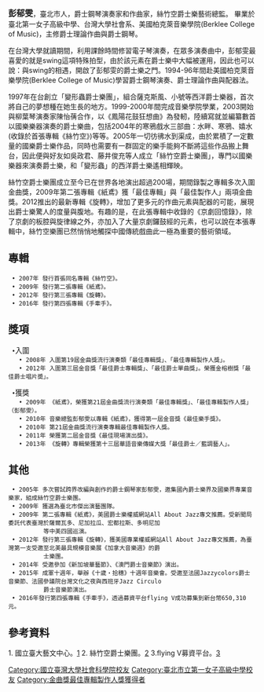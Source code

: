 {{Multiple issues|
{{blpsource|time=2010-01-04T04:19:52+00:00}}
{{Copy edit|time=2021-05-07T13:56:41+00:00}}
{{Tone|time=2021-05-07T13:56:41+00:00}}
}}
{{藝人
|姓名 = 彭郁雯
| 類型     = 演奏者
| 圖片     =
| 羅馬拼音 = Peng Yu-Wen
| 國籍     = {{ROC}}
| 職業     =[[作曲家|作曲家]]、[[演奏家|演奏家]]
| 教育程度 = [[伯克利音樂學院|伯克利音樂學院]](Berklee College of Music)
| 活躍年代 = 1997年至今
| 音樂類型 = [[爵士|爵士]]
| 演奏樂器 = [[鋼琴|鋼琴]]
| website = {{URL|http://blog.sizhukong.com}}
| logo =  }}

<big>'''彭郁雯'''</big>，臺北市人，爵士鋼琴演奏家和作曲家，絲竹空爵士樂藝術總監。
畢業於臺北第一女子高級中學、台灣大學社會系、美國柏克萊音樂學院(Berklee College of Music)，主修爵士理論作曲與爵士鋼琴。

在台灣大學就讀期間，利用課餘時間修習電子琴演奏，在眾多演奏曲中，彭郁雯最喜愛的就是swing這項特殊拍型，由於該元素在爵士樂中大幅被運用，因此也可以說：與swing的相遇，開啟了彭郁雯的爵士樂之門。1994-96年間赴美國柏克萊音樂學院(Berklee College of Music)學習爵士鋼琴演奏、爵士理論作曲與配器法。

1997年在台創立「變形蟲爵士樂團」，組合薩克斯風、小號等西洋爵士樂器，首次將自己的夢想種在她生長的地方。1999-2000年間完成音樂學院學業，2003開始與柳葉琴演奏家陳怡蒨合作，以《鳳陽花鼓狂想曲》為發軔，陸續寫就並編纂數首以國樂樂器演奏的爵士樂曲，包括2004年的寒鴉戲水三部曲：水畔、寒鴉、嬉水(收錄於首張專輯《絲竹空》)等等。2005年一切彷彿水到渠成，由於累積了一定數量的國樂爵士樂作品，同時也需要有一群固定的樂手能夠不斷將這些作品搬上舞台，因此便與好友如吳政君、藤井俊充等人成立「絲竹空爵士樂團」，專門以國樂樂器來演奏爵士樂，和「變形蟲」的西洋爵士樂遙相輝映。
  
絲竹空爵士樂團成立至今已在世界各地演出超過200場，期間錄製之專輯多次入圍金曲獎，2009年第二張專輯《紙鳶》獲「最佳專輯」與「最佳製作人」兩項金曲獎。2012推出的最新專輯《旋轉》，增加了更多元的作曲元素與配器的可能，展現出爵士樂驚人的度量與腹地。有趣的是，在此張專輯中收錄的《京劇回憶錄》，除了京劇的板腔與旋律線之外，亦加入了大量京劇鑼鼓經的元素，也可以說在本張專輯中，絲竹空樂團已然悄悄地觸探中國傳統戲曲此一極為重要的藝術領域。

==專輯==
  • 2007年 發行首張同名專輯《絲竹空》。
  • 2009年 發行第二張專輯《紙鳶》。
  • 2012年 發行第三張專輯《旋轉》。
  • 2016年 發行第四張專輯《手牽手》。

==獎項==
  •<big>入圍</big>
    • 2008年 入圍第19屆金曲獎流行演奏類「最佳專輯獎」、「最佳專輯製作人獎」。
    • 2012年 入圍第三屆金音獎「最佳爵士專輯獎」、「最佳爵士單曲獎」。榮獲金榕樹獎「最佳爵士唱片奬」。

  •<big>獲獎</big>
    • 2009年 《紙鳶》，榮獲第21屆金曲獎流行演奏類「最佳專輯獎」、「最佳專輯製作人獎」（彭郁雯）。
    • 2010年 音樂總監彭郁雯以專輯《紙鳶》，獲得第一屆金音獎《最佳樂手獎》。
    • 2010年 第21屆金曲獎流行演奏專輯最佳專輯製作人獎。
    • 2011年 榮獲第二屆金音獎《最佳現場演出獎》。
    • 2013年 《旋轉》專輯榮獲第十三屆華語音樂傳媒大獎「最佳爵士／藍調藝人」。

==其他==
  • 2005年 多次嘗試跨界改編與創作的爵士鋼琴家彭郁雯，邀集國內爵士樂界及國樂界專業音樂家，組成絲竹空爵士樂團。
  • 2009年 獲選為臺北市傑出演藝團隊。
  • 2009年 第二張專輯《紙鳶》，美國爵士樂權威網站All About Jazz專文推薦。受新聞局委託代表臺灣於薩爾瓦多、尼加拉瓜、宏都拉斯、多明尼加
           等中美四國巡演。
  • 2012年 發行第三張專輯《旋轉》，獲美國專業權威網站All About Jazz專文推薦，為臺灣第一支受邀至北美最具規模音樂展《加拿大音樂週》的爵
           士樂團。
  • 2014年 受邀參加《新加坡華藝節》、《澳門爵士音樂節》演出。
  • 2015年 成軍十週年，舉辦《十歲・拾穗》十週年音樂會。受邀至法國Jazzycolors爵士音樂節、法國參議院台灣文化之夜與西班牙Jazz Circulo 
           爵士音樂節演出。
  • 2016年發行第四張專輯《手牽手》，透過募資平台flying V成功募集到新台幣650,310元。

==參考資料==
1. 國立臺大藝文中心。<ref>[http://arts.ntu.edu.tw/Event.aspx?PID=03a80c27-fc26-462f-935&ID=835c32d7-f105-4c4c-99ae-9d2232c6955d] {{Wayback|url=http://arts.ntu.edu.tw/Event.aspx?PID=03a80c27-fc26-462f-935&ID=835c32d7-f105-4c4c-99ae-9d2232c6955d |date=20170312043940 }}
2. 絲竹空爵士樂團。<ref>[https://m.facebook.com/pg/sizhukong/about/]
3.flying V募資平台。<ref>[https://www.flyingv.cc/projects/14060/comments] {{Wayback|url=https://www.flyingv.cc/projects/14060/comments |date=20220324072725 }}

{{Golden-Melody-Producer-Instrument}}
[[Category:國立臺灣大學社會科學院校友|Category:國立臺灣大學社會科學院校友]]
[[Category:臺北市立第一女子高級中學校友|Category:臺北市立第一女子高級中學校友]]
[[Category:金曲獎最佳專輯製作人獎獲得者|Category:金曲獎最佳專輯製作人獎獲得者]]